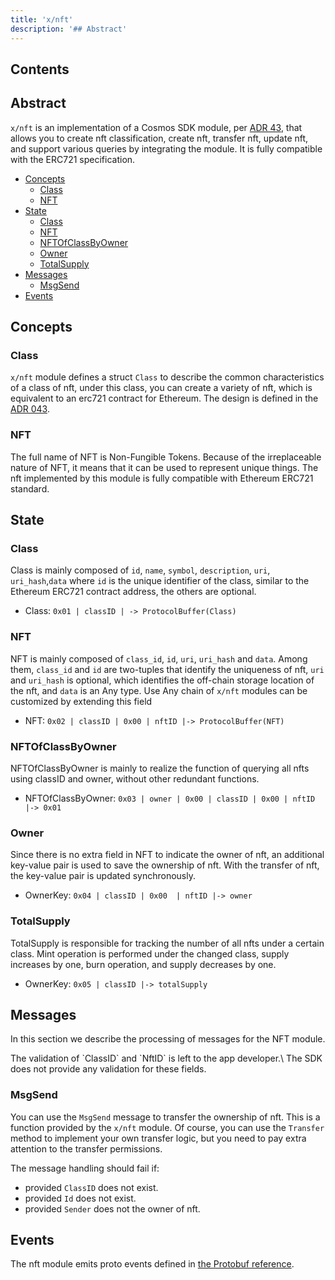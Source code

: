 ```yaml
---
title: 'x/nft'
description: '## Abstract'
---
```


## Contents

## Abstract

`x/nft` is an implementation of a Cosmos SDK module, per [ADR 43](https://github.com/cosmos/cosmos-sdk/blob/main/docs/architecture/adr-043-nft-module.md), that allows you to create nft classification, create nft, transfer nft, update nft, and support various queries by integrating the module. It is fully compatible with the ERC721 specification.

* [Concepts](#concepts)
  * [Class](#class)
  * [NFT](#nft)
* [State](#state)
  * [Class](#class-1)
  * [NFT](#nft-1)
  * [NFTOfClassByOwner](#nftofclassbyowner)
  * [Owner](#owner)
  * [TotalSupply](#totalsupply)
* [Messages](#messages)
  * [MsgSend](#msgsend)
* [Events](#events)

## Concepts

### Class

`x/nft` module defines a struct `Class` to describe the common characteristics of a class of nft, under this class, you can create a variety of nft, which is equivalent to an erc721 contract for Ethereum. The design is defined in the [ADR 043](https://github.com/cosmos/cosmos-sdk/blob/main/docs/architecture/adr-043-nft-module.md).

### NFT

The full name of NFT is Non-Fungible Tokens. Because of the irreplaceable nature of NFT, it means that it can be used to represent unique things. The nft implemented by this module is fully compatible with Ethereum ERC721 standard.

## State

### Class

Class is mainly composed of `id`, `name`, `symbol`, `description`, `uri`, `uri_hash`,`data` where `id` is the unique identifier of the class, similar to the Ethereum ERC721 contract address, the others are optional.

* Class: `0x01 | classID | -> ProtocolBuffer(Class)`

### NFT

NFT is mainly composed of `class_id`, `id`, `uri`, `uri_hash` and `data`. Among them, `class_id` and `id` are two-tuples that identify the uniqueness of nft, `uri` and `uri_hash` is optional, which identifies the off-chain storage location of the nft, and `data` is an Any type. Use Any chain of `x/nft` modules can be customized by extending this field

* NFT: `0x02 | classID | 0x00 | nftID |-> ProtocolBuffer(NFT)`

### NFTOfClassByOwner

NFTOfClassByOwner is mainly to realize the function of querying all nfts using classID and owner, without other redundant functions.

* NFTOfClassByOwner: `0x03 | owner | 0x00 | classID | 0x00 | nftID |-> 0x01`

### Owner

Since there is no extra field in NFT to indicate the owner of nft, an additional key-value pair is used to save the ownership of nft. With the transfer of nft, the key-value pair is updated synchronously.

* OwnerKey: `0x04 | classID | 0x00  | nftID |-> owner`

### TotalSupply

TotalSupply is responsible for tracking the number of all nfts under a certain class. Mint operation is performed under the changed class, supply increases by one, burn operation, and supply decreases by one.

* OwnerKey: `0x05 | classID |-> totalSupply`

## Messages

In this section we describe the processing of messages for the NFT module.

<Warning>
The validation of `ClassID` and `NftID` is left to the app developer.\
The SDK does not provide any validation for these fields.
</Warning>

### MsgSend

You can use the `MsgSend` message to transfer the ownership of nft. This is a function provided by the `x/nft` module. Of course, you can use the `Transfer` method to implement your own transfer logic, but you need to pay extra attention to the transfer permissions.

The message handling should fail if:

* provided `ClassID` does not exist.
* provided `Id` does not exist.
* provided `Sender` does not the owner of nft.

## Events

The nft module emits proto events defined in [the Protobuf reference](https://buf.build/cosmos/cosmos-sdk/docs/main:cosmos.nft.v1beta1).
